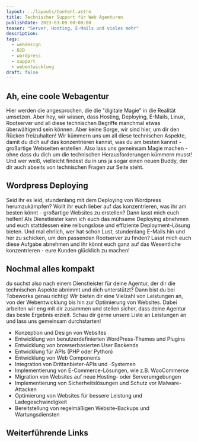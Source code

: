 ```yaml
---
layout: ../layouts/Content.astro
title: Technischer Support für Web Agenturen
publishDate: 2023-03-09 00:00:00
teaser: "Server, Hosting, E-Mails und vieles mehr"
description:
tags:
  - webdesign
  - B2B
  - wordpress
  - support
  - webentwicklung
draft: false
---
```



## Ah, eine coole Webagentur
Hier werden die angesprochen, die die "digitale Magie" in die Realität umsetzen. Aber hey, wir wissen, dass Hosting, Deploying, E-Mails, Linux, Rootserver und all diese technischen Begriffe manchmal etwas überwältigend sein können. Aber keine Sorge, wir sind hier, um dir den Rücken freizuhalten! Wir kümmern uns um all diese technischen Aspekte, damit du dich auf das konzentrieren kannst, was du am besten kannst - großartige Webseiten erstellen. Also lass uns gemeinsam Magie machen - ohne dass du dich um die technischen Herausforderungen kümmern musst!
Und wer weiß, vielleicht findest du in uns ja sogar einen neuen Buddy, der dir auch abseits von technischen Fragen zur Seite steht.
<ImageWD />
<CTA classes="mb-5 p-3 text-center" />


## Wordpress Deploying
Seid ihr es leid, stundenlang mit dem Deploying von Wordpress herumzukämpfen? Wollt ihr euch lieber auf das konzentrieren, was ihr am besten könnt - großartige Websites zu erstellen? Dann lasst mich euch helfen! Als Dienstleister kann ich euch das mühsame Deploying abnehmen und euch stattdessen eine reibungslose und effiziente Deployment-Lösung bieten.
Und mal ehrlich, wer hat schon Lust, stundenlang E-Mails hin und her zu schicken, um den passenden Rootserver zu finden? Lasst mich euch diese Aufgabe abnehmen und ihr könnt euch ganz auf das Wesentliche konzentrieren - eure Kunden glücklich zu machen!

<ImageWD />
<CTA classes="mb-5 p-3 text-center" />

## Nochmal alles kompakt
du suchst also nach einem Dienstleister für deine Agentur, der dir die technischen Aspekte abnimmt und dich unterstützt? Dann bist du bei Tobeworks genau richtig! Wir bieten dir eine Vielzahl von Leistungen an, von der Webentwicklung bis hin zur Optimierung von Websites. Dabei arbeiten wir eng mit dir zusammen und stellen sicher, dass deine Agentur das beste Ergebnis erzielt. Schau dir gerne unsere Liste an Leistungen an und lass uns gemeinsam durchstarten!
*   Konzeption und Design von Websites
*   Entwicklung von benutzerdefinierten WordPress-Themes und Plugins
*   Entwicklung von browserbasierten User Backends
*   Entwicklung für APIs (PHP oder Python)
*   Entwicklung von Web Components
*   Integration von Drittanbieter-APIs und -Systemen
*   Implementierung von E-Commerce-Lösungen, wie z.B. WooCommerce
*   Migration von Websites auf neue Hosting- oder Serverumgebungen
*   Implementierung von Sicherheitslösungen und Schutz vor Malware-Attacken
*   Optimierung von Websites für bessere Leistung und Ladegeschwindigkeit
*   Bereitstellung von regelmäßigen Website-Backups und Wartungsdiensten

<CTA classes="mb-5 p-3 text-center" />

## Weiterführende Links
<Links />